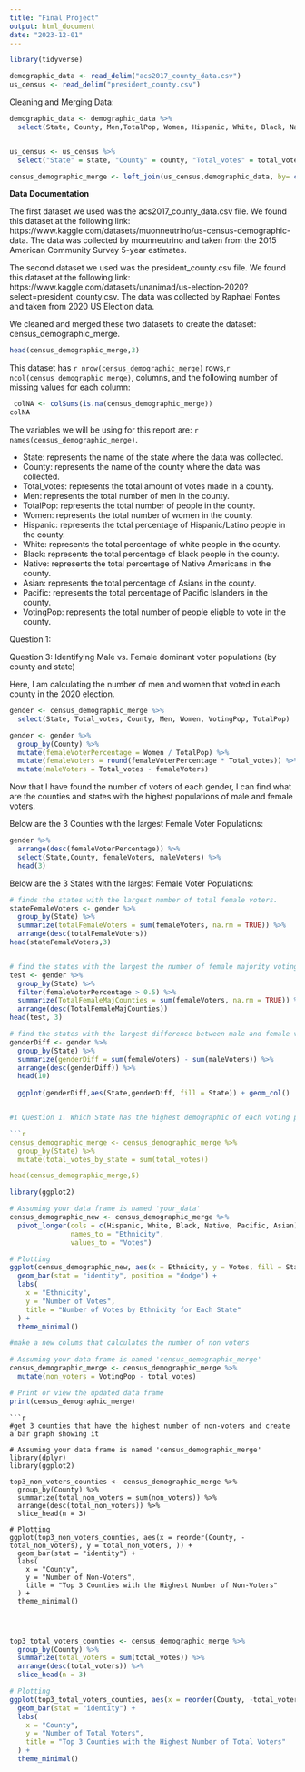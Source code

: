 ---
title: "Final Project"
output: html_document
date: "2023-12-01"
---

```{r}
library(tidyverse)

demographic_data <- read_delim("acs2017_county_data.csv")
us_census <- read_delim("president_county.csv")
```

Cleaning and Merging Data:
```{r}
demographic_data <- demographic_data %>% 
  select(State, County, Men,TotalPop, Women, Hispanic, White, Black, Native, Asian, Pacific, "VotingPop" = VotingAgeCitizen)


us_census <- us_census %>% 
  select("State" = state, "County" = county, "Total_votes" = total_votes)

census_demographic_merge <- left_join(us_census,demographic_data, by= c("State","County"))
```

**Data Documentation**

The first dataset we used was the acs2017_county_data.csv file. We found this dataset at the
following link: https://www.kaggle.com/datasets/muonneutrino/us-census-demographic-data. The
data was collected by mounneutrino and taken from the 2015 American Community Survey 5-year
estimates.

The second dataset we used was the president_county.csv file. We found this dataset at the
following link: 
https://www.kaggle.com/datasets/unanimad/us-election-2020?select=president_county.csv. The
data was collected by Raphael Fontes and taken from 2020 US Election data.

We cleaned and merged these two datasets to create the dataset: census_demographic_merge.
```{r}
head(census_demographic_merge,3)
```
 This dataset has `r nrow(census_demographic_merge)` rows,`r ncol(census_demographic_merge)`,
 columns, and the following number of missing values for each column:
```{r}
 colNA <- colSums(is.na(census_demographic_merge))
colNA
```

The variables we will be using for this report are: `r names(census_demographic_merge)`.

* State: represents the name of the state where the data was collected.
* County: represents the name of the county where the data was collected.
* Total_votes: represents the total amount of votes made in a county.
* Men: represents the total number of men in the county.
* TotalPop: represents the total number of people in the county.
* Women: represents the total number of women in the county.
* Hispanic: represents the total percentage of Hispanic/Latino people in the county.
* White: represents the total percentage of white people in the county.
* Black: represents the total percentage of black people in the county.
* Native: represents the total percentage of Native Americans in the county.
* Asian: represents the total percentage of Asians in the county.
* Pacific: represents the total percentage of Pacific Islanders in the county.
* VotingPop: represents the total number of people eligble to vote in the county.

Question 1:






Question 3: Identifying Male vs. Female dominant voter populations (by county and state)

Here, I am calculating the number of men and women that voted in each county in the 2020 election.
```{r}
gender <- census_demographic_merge %>% 
  select(State, Total_votes, County, Men, Women, VotingPop, TotalPop)

gender <- gender %>% 
  group_by(County) %>% 
  mutate(femaleVoterPercentage = Women / TotalPop) %>% 
  mutate(femaleVoters = round(femaleVoterPercentage * Total_votes)) %>% 
  mutate(maleVoters = Total_votes - femaleVoters)
```

Now that I have found the number of voters of each gender, I can find what are the counties
and states with the highest populations of male and female voters.

Below are the 3 Counties with the largest Female Voter Populations:
```{r}
gender %>% 
  arrange(desc(femaleVoterPercentage)) %>% 
  select(State,County, femaleVoters, maleVoters) %>% 
  head(3)
```

Below are the 3 States with the largest Female Voter Populations:
```{r}
# finds the states with the largest number of total female voters.
stateFemaleVoters <- gender %>% 
  group_by(State) %>% 
  summarize(totalFemaleVoters = sum(femaleVoters, na.rm = TRUE)) %>% 
  arrange(desc(totalFemaleVoters))
head(stateFemaleVoters,3)


# find the states with the largest the number of female majority voting counties
test <- gender %>% 
  group_by(State) %>% 
  filter(femaleVoterPercentage > 0.5) %>% 
  summarize(TotalFemaleMajCounties = sum(femaleVoters, na.rm = TRUE)) %>% 
  arrange(desc(TotalFemaleMajCounties))
head(test, 3)

# find the states with the largest difference between male and female voters
genderDiff <- gender %>% 
  group_by(State) %>% 
  summarize(genderDiff = sum(femaleVoters) - sum(maleVoters)) %>% 
  arrange(desc(genderDiff)) %>% 
  head(10)
  
  ggplot(genderDiff,aes(State,genderDiff, fill = State)) + geom_col()


#1 Question 1. Which State has the highest demographic of each voting population?

```{r}
census_demographic_merge <- census_demographic_merge %>%
  group_by(State) %>%
  mutate(total_votes_by_state = sum(total_votes))

head(census_demographic_merge,5)

```
```{r}

library(ggplot2)

# Assuming your data frame is named 'your_data'
census_demographic_new <- census_demographic_merge %>%
  pivot_longer(cols = c(Hispanic, White, Black, Native, Pacific, Asian),
               names_to = "Ethnicity",
               values_to = "Votes")

# Plotting
ggplot(census_demographic_new, aes(x = Ethnicity, y = Votes, fill = State)) +
  geom_bar(stat = "identity", position = "dodge") +
  labs(
    x = "Ethnicity",
    y = "Number of Votes",
    title = "Number of Votes by Ethnicity for Each State"
  ) +
  theme_minimal()

```
```{r}
#make a new colums that calculates the number of non voters

# Assuming your data frame is named 'census_demographic_merge'
census_demographic_merge <- census_demographic_merge %>%
  mutate(non_voters = VotingPop - total_votes)

# Print or view the updated data frame
print(census_demographic_merge)

```

```
```{r}
#get 3 counties that have the highest number of non-voters and create a bar graph showing it

# Assuming your data frame is named 'census_demographic_merge'
library(dplyr)
library(ggplot2)

top3_non_voters_counties <- census_demographic_merge %>%
  group_by(County) %>%
  summarize(total_non_voters = sum(non_voters)) %>%
  arrange(desc(total_non_voters)) %>%
  slice_head(n = 3)

# Plotting
ggplot(top3_non_voters_counties, aes(x = reorder(County, -total_non_voters), y = total_non_voters, )) +
  geom_bar(stat = "identity") +
  labs(
    x = "County",
    y = "Number of Non-Voters",
    title = "Top 3 Counties with the Highest Number of Non-Voters"
  ) +
  theme_minimal()




```
```{r}

top3_total_voters_counties <- census_demographic_merge %>%
  group_by(County) %>%
  summarize(total_voters = sum(total_votes)) %>%
  arrange(desc(total_voters)) %>%
  slice_head(n = 3)

# Plotting
ggplot(top3_total_voters_counties, aes(x = reorder(County, -total_voters), y = total_voters)) +
  geom_bar(stat = "identity") +
  labs(
    x = "County",
    y = "Number of Total Voters",
    title = "Top 3 Counties with the Highest Number of Total Voters"
  ) +
  theme_minimal()

```

